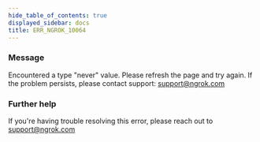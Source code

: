 ```yaml
---
hide_table_of_contents: true
displayed_sidebar: docs
title: ERR_NGROK_10064
---
```


### Message

Encountered a type "never" value. Please refresh the page and try again. If the problem persists, please contact support: support@ngrok.com

### Further help

If you're having trouble resolving this error, please reach out to [support@ngrok.com](mailto:support@ngrok.com?subject=Help%20with%20ERR_NGROK_10064)

